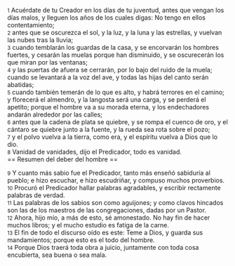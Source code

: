 {{anchor|1}} <small>1</small> Acuérdate de tu Creador en los días de tu juventud, antes que vengan los días malos, y lleguen los años de los cuales digas: No tengo en ellos contentamiento;<br>
{{anchor|2}} <small>2</small> antes que se oscurezca el sol, y la luz, y la luna y las estrellas, y vuelvan las nubes tras la lluvia;<br>
{{anchor|3}} <small>3</small> cuando temblarán los guardas de la casa, y se encorvarán los hombres fuertes, y cesarán las muelas porque han disminuido, y se oscurecerán los que miran por las ventanas;<br>
{{anchor|4}} <small>4</small> y las puertas de afuera se cerrarán, por lo bajo del ruido de la muela; cuando se levantará a la voz del ave, y todas las hijas del canto serán abatidas;<br>
{{anchor|5}} <small>5</small> cuando también temerán de lo que es alto, y habrá terrores en el camino; y florecerá el almendro, y la langosta será una carga, y se perderá el apetito; porque el hombre va a su morada eterna, y los endechadores andarán alrededor por las calles;<br>
{{anchor|6}} <small>6</small> antes que la cadena de plata se quiebre, y se rompa el cuenco de oro, y el cántaro se quiebre junto a la fuente, y la rueda sea rota sobre el pozo;<br>
{{anchor|7}} <small>7</small> y el polvo vuelva a la tierra, como era, y el espíritu vuelva a Dios que lo dio.<br>
{{anchor|8}} <small>8</small> Vanidad de vanidades, dijo el Predicador, todo es vanidad.<br>
== Resumen del deber del hombre ==

{{anchor|9}} <small>9</small> Y cuanto más sabio fue el Predicador, tanto más enseñó sabiduría al pueblo; e hizo escuchar, e hizo escudriñar, y compuso muchos proverbios.<br>
{{anchor|10}} <small>10</small> Procuró el Predicador hallar palabras agradables, y escribir rectamente palabras de verdad.<br>
{{anchor|11}} <small>11</small> Las palabras de los sabios son como aguijones; y como clavos hincados son las de los maestros de las congregaciones, dadas por un Pastor.<br>
{{anchor|12}} <small>12</small> Ahora, hijo mío, a más de esto, sé amonestado. No hay fin de hacer muchos libros; y el mucho estudio es fatiga de la carne.<br>
{{anchor|13}} <small>13</small> El fin de todo el discurso oído es este: Teme a Dios, y guarda sus mandamientos; porque esto es el todo del hombre.<br>
{{anchor|14}} <small>14</small> Porque Dios traerá toda obra a juicio, juntamente con toda cosa encubierta, sea buena o sea mala.<br>
